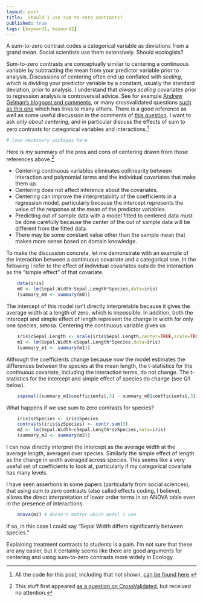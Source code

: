 ```yaml
--- 
layout: post 
title:  Should I use sum-to-zero contrasts? 
published: true 
tags: [keyword1, keyword2] 
---
```


A sum-to-zero contrast codes a categorical variable as deviations from a grand mean. Social scientists use them extensively. Should ecologists?

Sum-to-zero contrasts are conceptually similar to centering a continuous variable by subtracting the mean from your predictor variable prior to analysis. Discussions of centering often end up conflated with *scaling*, which is dividing your predictor variable by a constant, usually the standard deviation, prior to analysis. I understand that *always scaling* covariates prior to regression analysis is controversial advice. See for example [Andrew Gelman's blogpost and comments](http://andrewgelman.com/2009/07/11/when_to_standar/), or many crossvalidated questions [such as this one](http://stats.stackexchange.com/q/29781/12258) which has links to many others. There is a good reference as well as some useful discussion in the comments of [this question](http://stats.stackexchange.com/questions/179732/motivation-to-center-continuous-predictor-in-multiple-regression-for-sake-of-mul). I want to ask *only about centering*, and in particular discuss the effects of sum to zero contrasts for categorical variables and interactions.[^allthecode]

```r
# load necessary packages here
```

Here is my summary of the pros and cons of centering drawn from those references above.[^CVpost]

* Centering continuous variables eliminates collinearity between 
    interaction and polynomial terms and the individual covariates 
    that make them up.
* Centering does not affect inference about the covariates.
* Centering can improve the interpretability of the coefficients in
    a regression model, particularly because the intercept
    represents the value of the response at the mean of the 
    predictor variables.
* Predicting out of sample data with a model fitted to centered 
    data must be done carefully because the center of the out of
    sample data will be different from the fitted data.
* There may be some constant value other than the sample mean
    that makes more sense based on domain knowledge.

To make the discussion concrete, let me demonstrate with an example of the interaction between a continuous covariate and a categorical one. In the following I refer to the effect of individual covariates outside the interaction as the "simple effect" of that covariate.


```r
    data(iris)
    m0 <- lm(Sepal.Width~Sepal.Length*Species,data=iris)
    (summary_m0 <- summary(m0))

```

The intercept of this model isn't directly interpretable because it gives the average width at a length of zero, which is impossible. In addition, both the intercept and simple effect of length represent the change in width for only one species, setosa. Centering the continuous variable gives us


```r
    iris$cSepal.Length <- scale(iris$Sepal.Length,center=TRUE,scale=TRUE)
    m1 <- lm(Sepal.Width~cSepal.Length*Species,data=iris)
    (summary_m1 <- summary(m1))

```

Although the coefficients change because now the model estimates the differences between the species at the mean length, the t-statistics for the continuous covariate, including the interaction terms, do not change. The t-statistics for the intercept and simple effect of species do change (see Q1 below).

```r
    zapsmall(summary_m1$coefficients[,3] - summary_m0$coefficients[,3])
```


What happens if we use sum to zero contrasts for species?


```r
    iris$szSpecies <- iris$Species
    contrasts(iris$szSpecies) <- contr.sum(3)
    m2 <- lm(Sepal.Width~cSepal.Length*szSpecies,data=iris)
    (summary_m2 <- summary(m2))

```

I can now directly interpret the intercept as the average width at the average length, averaged over species. Similarly the simple effect of length as the change in width averaged across species. This seems like a very useful set of coefficients to look at, particularly if my categorical covariate has many levels. 

I have seen assertions in some papers (particularly from social sciences), that using sum to zero contrasts (also called effects coding, I believe), allows the direct interpretation of lower order terms in an ANOVA table even in the presence of interactions. 

```r
    anova(m2) # doesn't matter which model I use
```

If so, in this case I could say "Sepal Width differs significantly between species." 

Explaining treatment contrasts to students is a pain. I'm not sure that these are any easier, but it certainly seems like there are good arguments for centering and using sum-to-zero contrasts more widely in Ecology.

[^allthecode]: All the code for this post, including that not shown, [can be found here](https://github.com/atyre2/atyre2.github.io/raw/master/_drafts/sum-to-zero-contrasts.Rmd).

[^CVpost]: This stuff first appeared [as a question on CrossValidated](http://stats.stackexchange.com/questions/188852/centering-in-the-presence-of-interactions-with-categorical-predictors), but received no attention. 